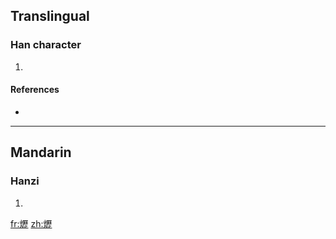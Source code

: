 ==Translingual==

===Han character===
{{Han char|rn=86|rad=火|as=16|sn=20|four=|canj=火一竹一 (FMHM)}}

# {{defn|Han|sort=火16}}

====References====
* {{Han ref|kx=0686.300|dkj=19565|dj=1099.160|hdz=32246.230|uh=720F|ud=29199}}

----

==Mandarin==

===Hanzi===
{{cmn-hanzi|pin=[[lì]] ([[li4]]), [[qián]] ([[qian2]]), [[xún]] ([[xun2]])|wg=li<sup>4</sup>, ch'ien<sup>2</sup>, hsün<sup>2</sup>}}

# {{defn|Mandarin}}

[[fr:爏]]
[[zh:爏]]